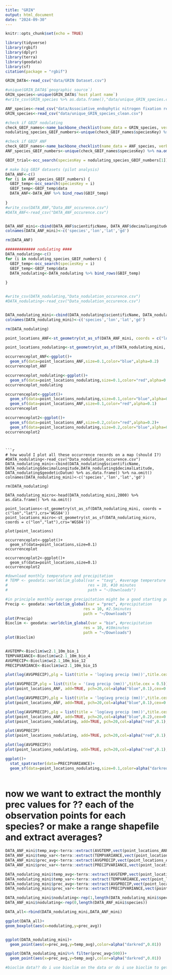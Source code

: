 ```yaml
---
title: "GRIN"
output: html_document
date: "2024-09-30"
---
```


```r
knitr::opts_chunk$set(echo = TRUE)
```

```r
library(tidyverse)   
library(rgbif)
library(dplyr)
library(terra)
library(geodata)
library(sf)
citation(package = "rgbif")
```
```r
GRIN_DATA<-read_csv("data/GRIN Dataset.csv")
```
```r
#unique(GRIN_DATA$`geographic source`)
GRIN_species<-unique(GRIN_DATA$`host plant name`)
#write_csv(GRIN_species %>% as.data.frame(),"data/unique_GRIN_species.csv")

ANF_species<-read_csv("data/Associative_endophytic nitrogen fixation records - temp species list.csv") %>% unique()
GRIN_species<-read_csv("data/unique_GRIN_species_clean.csv")

#check if GBIF nodulating
check_GBIF_names<-name_backbone_checklist(name_data = GRIN_species, verbose = TRUE)
nodulating_species_GBIF_numbers<-unique(check_GBIF_names$speciesKey) %>% na.omit()

#check if GBIF ANF
check_GBIF_names<-name_backbone_checklist(name_data = ANF_species, verbose = TRUE)
ANF_species_GBIF_numbers<-unique(check_GBIF_names$speciesKey) %>% na.omit()
```

```r
GBIF_trial<-occ_search(speciesKey = nodulating_species_GBIF_numbers[1])

```


```r
# make big GBIF datasets (pilot analysis)
DATA_ANF<-c()
for (i in ANF_species_GBIF_numbers) {
  GBIF_temp<-occ_search(speciesKey = i)
  GBIF_temp<-GBIF_temp$data
  DATA_ANF<-DATA_ANF %>% bind_rows(GBIF_temp)
  
}
#write_csv(DATA_ANF,"Data_ANF_occurence.csv")
#DATA_ANF<-read_csv("DATA_ANF_occurence.csv")


DATA_ANF_mini<-cbind(DATA_ANF$scientificName, DATA_ANF$decimalLongitude,DATA_ANF$decimalLatitude, DATA_ANF$geodeticDatum) %>% as.data.frame() %>% na.omit()
colnames(DATA_ANF_mini)<-c('species','lon','lat','gd')

rm(DATA_ANF)
```


```r
############# nodulating ####
DATA_nodulating<-c()
for (i in nodulating_species_GBIF_numbers) {
  GBIF_temp<-occ_search(speciesKey = i)
  GBIF_temp<-GBIF_temp$data
  DATA_nodulating<-DATA_nodulating %>% bind_rows(GBIF_temp)
  
}


#write_csv(DATA_nodulating,"Data_nodulation_occurence.csv")
#DATA_nodulating<-read_csv("Data_nodulation_occurence.csv")


DATA_nodulating_mini<-cbind(DATA_nodulating$scientificName, DATA_nodulating$decimalLongitude,DATA_nodulating$decimalLatitude, DATA_nodulating$geodeticDatum) %>% as.data.frame() %>% na.omit()
colnames(DATA_nodulating_mini)<-c('species','lon','lat','gd')

rm(DATA_nodulating)
```



```r
point_locations_ANF<-st_geometry(st_as_sf(DATA_ANF_mini, coords = c("lon","lat"),crs='WGS84'))

point_locations_nodulating<-st_geometry(st_as_sf(DATA_nodulating_mini, coords = c("lon","lat"),crs='WGS84'))

occurrenceplot_ANF<-ggplot()+
  geom_sf(data=point_locations_ANF,size=0.1,color="blue",alpha=0.2)
occurrenceplot_ANF

occurrenceplot_nodulating<-ggplot()+
  geom_sf(data=point_locations_nodulating,size=0.1,color="red",alpha=0.2)
occurrenceplot_nodulating

occurrenceplot<-ggplot()+
  geom_sf(data=point_locations_nodulating,size=0.1,color="blue",alpha=0.1)+
  geom_sf(data=point_locations_ANF,size=0.1,color="red",alpha=0.1)
occurrenceplot

occurrenceplot2<-ggplot()+
  geom_sf(data=point_locations_ANF,size=0.2,color="red",alpha=0.2)+
  geom_sf(data=point_locations_nodulating,size=0.2,color="blue",alpha=0.2)
occurrenceplot2
```
```


```r
# how would I plot all these occurrence records on a map (should I?)
#DATA_nodulating<-read_csv("Data_nodulation_occurence.csv")
DATA_nodulating_mini<-cbind(DATA_nodulating$scientificName, DATA_nodulating$decimalLongitude,DATA_nodulating$decimalLatitude, DATA_nodulating$geodeticDatum) %>% as.data.frame() %>% na.omit()
colnames(DATA_nodulating_mini)<-c('species','lon','lat','gd')

rm(DATA_nodulating)

DATA_nodulating_micro<-head(DATA_nodulating_mini,2000) %>% as.data.frame() %>% na.omit()

point_locations<-st_geometry(st_as_sf(DATA_nodulating_mini, coords = c("lon","lat"),crs='WGS84'))
point_locations_micro<-st_geometry(st_as_sf(DATA_nodulating_micro, coords = c("lon","lat"),crs='WGS84'))

plot(point_locations)

occurrenceplot<-ggplot()+
  geom_sf(data=point_locations,size=0.1)
occurrenceplot

occurrenceplot2<-ggplot()+
  geom_sf(data=point_locations,size=0.1)
occurrenceplot2
```

```r


#download monthly temperature and precipitation
# TEMP <- geodata::worldclim_global(var = "tavg", #average temperature
#                                   res = 10, #10 minutes
#                                   path = "~/Downloads") 

#in principle monthly average precipitation might be a good starting point
Precip <- geodata::worldclim_global(var = "prec", #precipitation
                                  res = 10, #2.5minutes
                                  path = "~/Downloads") 
plot(Precip)
Bioclim <- geodata::worldclim_global(var = "bio", #precipitation
                                  res = 10, #10minutes
                                  path = "~/Downloads") 
plot(Bioclim)


AVGTEMP<-Bioclim$wc2.1_10m_bio_1
TEMPVARIANCE<-Bioclim$wc2.1_10m_bio_4
AVGPRECIP<-Bioclim$wc2.1_10m_bio_12
PRECIPVARIANCE<-Bioclim$wc2.1_10m_bio_15
```

```r

plot(log(AVGPRECIP),plg = list(title = 'log(avg precip (mm))',title.cex = 0.5))

plot(AVGPRECIP,plg = list(title = '(avg precip (mm))',title.cex = 0.5))
plot(point_locations_ANF, add=TRUE, pch=20,col=alpha("blue",0.1),cex=0.1)

plot(log(AVGPRECIP),plg = list(title = 'log(avg precip (mm))',title.cex = 0.5))
plot(point_locations_ANF, add=TRUE, pch=20,col=alpha("blue",0.1),cex=0.1)

plot(log(AVGPRECIP),plg = list(title = 'log(avg precip (mm))',title.cex = 0.5))
plot(point_locations_ANF, add=TRUE, pch=20,col=alpha("blue",0.2),cex=0.75)
plot(point_locations_nodulating, add=TRUE, pch=20,col=alpha("red",0.1),cex=0.75)

plot(AVGPRECIP)
plot(point_locations_nodulating, add=TRUE, pch=20,col=alpha("red",0.1),cex=0.1)

plot(log(AVGPRECIP))
plot(point_locations_nodulating, add=TRUE, pch=20,col=alpha("red",0.1),cex=0.1)

ggplot()+
  stat_spatraster(data=PRECIPVARIANCE)+
  geom_sf(data=point_locations_nodulating,size=0.1,color=alpha("darkred",0.05))
  

```

# now we want to extract the monthly prec values for ?? each of the observation points for each species? or make a range shapefile and extract averages? 
```r

DATA_ANF_mini$temp_avg<-terra::extract(AVGTEMP,vect(point_locations_ANF))$wc2.1_10m_bio_1
DATA_ANF_mini$temp_var<-terra::extract(TEMPVARIANCE,vect(point_locations_ANF))$wc2.1_10m_bio_4
DATA_ANF_mini$prec_avg<-terra::extract(AVGPRECIP,vect(point_locations_ANF))$wc2.1_10m_bio_12
DATA_ANF_mini$prec_var<-terra::extract(PRECIPVARIANCE,vect(point_locations_ANF))$wc2.1_10m_bio_15

DATA_nodulating_mini$temp_avg<-terra::extract(AVGTEMP,vect(point_locations_nodulating))$wc2.1_10m_bio_1
DATA_nodulating_mini$temp_var<-terra::extract(TEMPVARIANCE,vect(point_locations_nodulating))$wc2.1_10m_bio_4
DATA_nodulating_mini$prec_avg<-terra::extract(AVGPRECIP,vect(point_locations_nodulating))$wc2.1_10m_bio_12
DATA_nodulating_mini$prec_var<-terra::extract(PRECIPVARIANCE,vect(point_locations_nodulating))$wc2.1_10m_bio_15
```

```r
DATA_nodulating_mini$nodulating<-rep(1,length(DATA_nodulating_mini$species))
DATA_ANF_mini$nodulating<-rep(0,length(DATA_ANF_mini$species))

DATA_all<-rbind(DATA_nodulating_mini,DATA_ANF_mini)

ggplot(DATA_all)+
geom_boxplot(aes(x=nodulating,y=prec_avg))



```

```r



ggplot(DATA_nodulating_mini)+
  geom_point(aes(x=prec_avg,y=temp_avg),color=alpha("darkred",0.01))

ggplot(DATA_nodulating_mini%>% filter(prec_avg<500))+
  geom_point(aes(x=prec_avg,y=temp_avg),color=alpha("darkred",0.01))

```



```r
#bioclim data?? do i use bioclim on the data or do i use bioclim to get the data--I did some reading on bioclim and it's unclear to me
```



